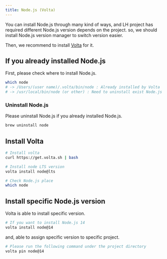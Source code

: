 ```yaml
---
title: Node.js (Volta)
---
```


You can install Node.js through many kind of ways, and LH project has required different Node.js version depends on the project. so, we should install Node.js version manager to switch version easier.

Then, we recommend to install [Volta](https://volta.sh/) for it.


## If you already installed Node.js

First, please check where to install Node.js.

```bash
which node
# -> /Users/(user name)/.volta/bin/node : Already installed by Volta
# -> /usr/local/bin/node (or other) : Need to uninstall exist Node.js
```


### Uninstall Node.js

Please uninstall Node.js if you already installed Node.js.

```bash
brew uninstall node
```


## Install Volta

```bash
# Install volta
curl https://get.volta.sh | bash

# Install node LTS version
volta install node@lts

# Check Node.js place
which node
```


## Install specific Node.js version

Volta is able to install specific version.

```bash
# If you want to install Node.js 14
volta install node@14
```

and, able to assign specific version to specific project.

```bash
# Please run the following command under the project directory
volta pin node@14
```